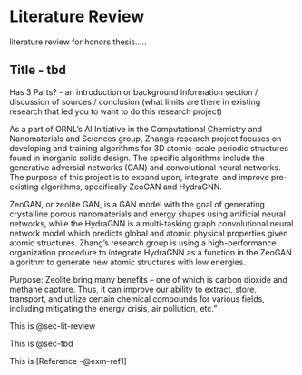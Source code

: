 # Literature Review {#sec-lit-review}

literature review for honors thesis.....

## Title - tbd {#sec-tbd}

Has 3 Parts? - an introduction or background information section / discussion of sources / conclusion (what limits are there in existing research that led you to want to do this research project)

As a part of ORNL's AI Initiative in the Computational Chemistry and Nanomaterials and Sciences group, Zhang's research project focuses on developing and training algorithms for 3D atomic-scale periodic structures found in inorganic solids design. The specific algorithms include the generative adversial networks (GAN) and convolutional neural networks. The purpose of this project is to expand upon, integrate, and improve pre-existing algorithms, specifically ZeoGAN and HydraGNN.

ZeoGAN, or zeolite GAN, is a GAN model with the goal of generating crystalline porous nanomaterials and energy shapes using artificial neural networks, while the HydraGNN is a multi-tasking graph convolutional neural network model which predicts global and atomic physical properties given atomic structures. Zhang's research group is using a high-performance organization procedure to integrate HydraGNN as a function in the ZeoGAN algorithm to generate new atomic structures with low energies.

Purpose: Zeolite bring many benefits -- one of which is carbon dioxide and methane capture. Thus, it can improve our ability to extract, store, transport, and utilize certain chemical compounds for various fields, including mitigating the energy crisis, air pollution, etc."

This is @sec-lit-review

This is @sec-tbd

This is [Reference -@exm-ref1]
